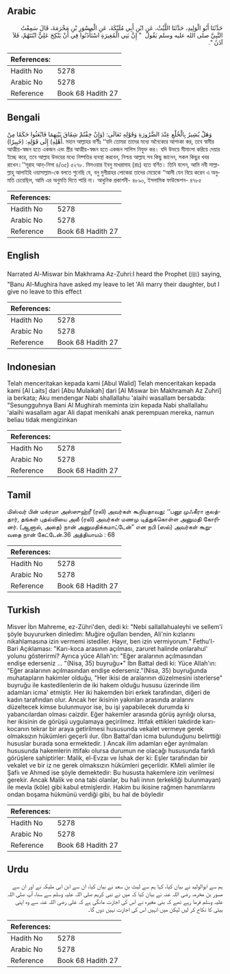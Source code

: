 ## Arabic


<div dir="rtl" lang="ar" style={{fontSize:'larger',backgroundColor:'#f8f9fa',padding:20}}>
حَدَّثَنَا أَبُو الْوَلِيدِ، حَدَّثَنَا اللَّيْثُ، عَنِ ابْنِ أَبِي مُلَيْكَةَ، عَنِ الْمِسْوَرِ بْنِ مَخْرَمَةَ، قَالَ سَمِعْتُ النَّبِيَّ صلى الله عليه وسلم يَقُولُ ‏ "‏ إِنَّ بَنِي الْمُغِيرَةِ اسْتَأْذَنُوا فِي أَنْ يَنْكِحَ عَلِيٌّ ابْنَتَهُمْ، فَلاَ آذَنُ ‏"‏‏.‏
</div>
<div style={{backgroundColor:'#f8f9fa',padding:20, marginBottom: 10}}><table> <thead> <tr> <th>References:</th> <th></th> </tr> </thead> <tbody><tr><td>Hadith No</td><td>5278</td></tr><tr><td>Arabic No</td><td>5278</td></tr><tr><td>Reference</td><td>Book 68 Hadith 27</td></tr></tbody></table></div>

## Bengali


<div dir="ltr" lang="bn" style={{fontSize:'larger',backgroundColor:'#f8f9fa',padding:20}}>
وَهَلْ يُشِيرُ بِالْخُلْعِ عِنْدَ الضَّرُورَةِ وَقَوْلِهِ تَعَالَى: (وَإِنْ خِفْتُمْ شِقَاقَ بَيْنِهِمَا فَابْعَثُوا حَكَمًا مِنْ أَهْلِهِ) إِلَى قَوْلِهِ: (خَبِيرًا). মহান আল্লাহর বাণীঃ ‘‘যদি তোমরা তাদের মধ্যে অনৈক্যের আশংকা কর, তবে স্বামীর আত্মীয়-স্বজন হতে একজন এবং স্ত্রীর আত্মীয়-স্বজন হতে একজন সালিস নিযুক্ত কর। যদি উভয়ে মীমাংসা করিয়ে দেয়ার ইচ্ছে করে, তবে আল্লাহ উভয়ের মধ্যে নিষ্পত্তির ব্যবস্থা করবেন, নিশ্চয় আল্লাহ সব কিছু জানেন, সকল কিছুর খবর রাখেন।’’সূরাহ আন্-নিসা ৪/৩৫) ৫২৭৮. মিসওয়ার ইবনু মাখরামাহ (রাঃ) হতে বর্ণিত। তিনি বলেন, আমি নবী সাল্লাল্লাহু আলাইহি ওয়াসাল্লাম-কে বলতে শুনেছি যে, বনু মুগীরাহর লোকেরা তাদের মেয়েকে ‘‘আলী যেন বিয়ে করেন এ অনুমতি চেয়েছিল, আমি এর অনুমতি দিতে পারি না। আধুনিক প্রকাশনী- ৪৮৯০, ইসলামিক ফাউন্ডেশন- ৪৭৮৫
</div>
<div style={{backgroundColor:'#f8f9fa',padding:20, marginBottom: 10}}><table> <thead> <tr> <th>References:</th> <th></th> </tr> </thead> <tbody><tr><td>Hadith No</td><td>5278</td></tr><tr><td>Arabic No</td><td>5278</td></tr><tr><td>Reference</td><td>Book 68 Hadith 27</td></tr></tbody></table></div>

## English


<div dir="ltr" lang="en" style={{fontSize:'larger',backgroundColor:'#f8f9fa',padding:20}}>
Narrated Al-Miswar bin Makhrama Az-Zuhri:I heard the Prophet (ﷺ) saying, "Banu Al-Mughira have asked my leave to let 'Ali marry their daughter, but I give no leave to this effect
</div>
<div style={{backgroundColor:'#f8f9fa',padding:20, marginBottom: 10}}><table> <thead> <tr> <th>References:</th> <th></th> </tr> </thead> <tbody><tr><td>Hadith No</td><td>5278</td></tr><tr><td>Arabic No</td><td>5278</td></tr><tr><td>Reference</td><td>Book 68 Hadith 27</td></tr></tbody></table></div>

## Indonesian


<div dir="ltr" lang="id" style={{fontSize:'larger',backgroundColor:'#f8f9fa',padding:20}}>
Telah menceritakan kepada kami [Abul Walid] Telah menceritakan kepada kami [Al Laits] dari [Abu Mulaikah] dari [Al Miswar bin Makhramah Az Zuhri] ia berkata; Aku mendengar Nabi shallallahu 'alaihi wasallam bersabda: "Sesungguhnya Bani Al Mughirah meminta izin kepada Nabi shallallahu 'alaihi wasallam agar Ali dapat menikahi anak perempuan mereka, namun beliau tidak mengizinkan
</div>
<div style={{backgroundColor:'#f8f9fa',padding:20, marginBottom: 10}}><table> <thead> <tr> <th>References:</th> <th></th> </tr> </thead> <tbody><tr><td>Hadith No</td><td>5278</td></tr><tr><td>Arabic No</td><td>5278</td></tr><tr><td>Reference</td><td>Book 68 Hadith 27</td></tr></tbody></table></div>

## Tamil


<div dir="ltr" lang="ta" style={{fontSize:'larger',backgroundColor:'#f8f9fa',padding:20}}>
மிஸ்வர் பின் மக்ரமா அஸ்ஸுஹ்ரீ (ரலி) அவர்கள் கூறியதாவது: ‘‘பனூ முஃகீரா குலத்தார், தங்கள் புதல்வியை அலீ (ரலி) அவர்கள் மணமு டித்துக்கொள்ள அனுமதி கோரினர். (ஆனால், அதை) நான் அனுமதிக்கமாட்டேன்” என நபி (ஸல்) அவர்கள் கூறுவதை நான் கேட்டேன்.36 அத்தியாயம் : 68
</div>
<div style={{backgroundColor:'#f8f9fa',padding:20, marginBottom: 10}}><table> <thead> <tr> <th>References:</th> <th></th> </tr> </thead> <tbody><tr><td>Hadith No</td><td>5278</td></tr><tr><td>Arabic No</td><td>5278</td></tr><tr><td>Reference</td><td>Book 68 Hadith 27</td></tr></tbody></table></div>

## Turkish


<div dir="ltr" lang="tr" style={{fontSize:'larger',backgroundColor:'#f8f9fa',padding:20}}>
Misver İbn Mahreme, ez-Zühri'den, dedi ki: "Nebi sallallahualeyhi ve sellem'i şöyle buyururken dinledim: Muğire oğulları benden, Ali'nin kızlarını nikahlamasına izin vermemi istediler. Hayır, ben izin vermiyorum." Fethu'l-Bari Açıklaması: "Karı-koca arasının açılması, zaruret halinde onlarahul' yolunu gösterirmi? Ayrıca yüce Allah'ın: "Eğer aralarının açılmasından endişe ederseniz ... "(Nisa, 35) buyruğu•" İbn Battal dedi ki: Yüce Allah'ın: "Eğer aralarının açılmasından endişe ederseniz."(Nisa, 35) buyruğunda muhatapların hakimler olduğu, "Her ikisi de aralarının düzelmesini isterlerse" buyruğu ile kastedilenlerin de iki hakem olduğu hususu üzerinde ilim adamları icma' etmiştir. Her iki hakemden biri erkek tarafından, diğeri de kadın tarafından olur. Ancak her ikisinin yakınları arasında aralarını düzeltecek kimse bulunmuyor ise, bu işi yapabilecek durumda ki yabancılardan olması caizdir. Eğer hakemler arasında görüş ayrılığı olursa, her ikisinin de görüşü uygulamaya geçirilmez. İttifak ettikleri takdirde karı-kocanın tekrar bir araya getirilmesi hususunda vekalet vermeye gerek olmaksızın hükümleri geçerli ılur. (İbn Battal'dan icma bulunduğunu belirttiği hususlar burada sona ermektedir. ) Ancak ilim adamları eğer ayrılmaları hususunda hakemlerin ittifakı olursa durumun ne olacağı hususunda farklı görüşlere sahiptirler: Malik, el-Evzaı ve İshak der ki: Eşler tarafından bir vekalet ve bir iz ne gerek olmaksızın hükümleri geçerlidir. KMeli alimler ile Şafiı ve Ahmed ise şöyle demektedir: Bu hususta hakemlere izin verilmesi gerekir. Ancak Malik ve ona tabi olanlar, bu hali innın (erkekliği bulunmayan) ile mevla (köle) gibi kabul etmişlerdir. Hakim bu ikisine rağmen hanımlarını ondan boşama hükmünü verdiği gibi, bu hal de böyledir
</div>
<div style={{backgroundColor:'#f8f9fa',padding:20, marginBottom: 10}}><table> <thead> <tr> <th>References:</th> <th></th> </tr> </thead> <tbody><tr><td>Hadith No</td><td>5278</td></tr><tr><td>Arabic No</td><td>5278</td></tr><tr><td>Reference</td><td>Book 68 Hadith 27</td></tr></tbody></table></div>

## Urdu


<div dir="rtl" lang="ur" style={{fontSize:'larger',backgroundColor:'#f8f9fa',padding:20}}>
ہم سے ابوالولید نے بیان کیا، کہا ہم سے لیث بن سعد نے بیان کیا، ان سے ابن ابی ملیکہ نے اور ان سے مسور بن مخرمہ رضی اللہ عنہ نے بیان کیا کہ میں نے نبی کریم صلی اللہ علیہ وسلم سے سنا، آپ صلی اللہ علیہ وسلم فرما رہے تھے کہ بنی مغیرہ نے اس کی اجازت مانگی ہے کہ علی رضی اللہ عنہ سے وہ اپنی بیٹی کا نکاح کر لیں لیکن میں انہیں اس کی اجازت نہیں دوں گا۔
</div>
<div style={{backgroundColor:'#f8f9fa',padding:20, marginBottom: 10}}><table> <thead> <tr> <th>References:</th> <th></th> </tr> </thead> <tbody><tr><td>Hadith No</td><td>5278</td></tr><tr><td>Arabic No</td><td>5278</td></tr><tr><td>Reference</td><td>Book 68 Hadith 27</td></tr></tbody></table></div>